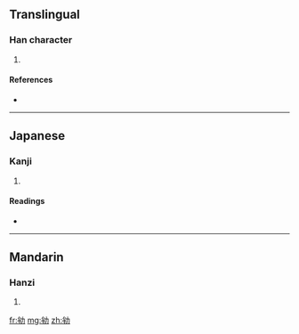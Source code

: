==Translingual==

===Han character===
{{Han char|rn=19|rad=力|as=06|sn=8|four=|canj=戈手大尸 (IQKS)}}

# {{defn|Han|sort=力06}}

====References====
* {{Han ref|kx=0147.130|dkj=02335|dj=0331.210|hdz=10370.100|uh=52BA|ud=21178}}

----

==Japanese==

===Kanji===
{{ja-kanji|grade=|rs=力06}}

# {{defn|Japanese|sort=力06}}

====Readings====
* {{ja-readings|on=[[ぼう]] (bō), [[む]] (mu)|kun=[[すすめはげます]] (susumehagemasu)}}

----

==Mandarin==

===Hanzi===
{{cmn-hanzi|pin=[[móu]] ([[mou2]])|wg=mou<sup>2</sup>}}

# {{defn|Mandarin|sort=力06}}

[[fr:劺]]
[[mg:劺]]
[[zh:劺]]